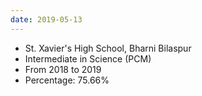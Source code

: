 ```yaml
---
date: 2019-05-13
---
```


- St. Xavier's High School, Bharni Bilaspur
- Intermediate in Science (PCM)
- From 2018 to 2019
- Percentage: 75.66%